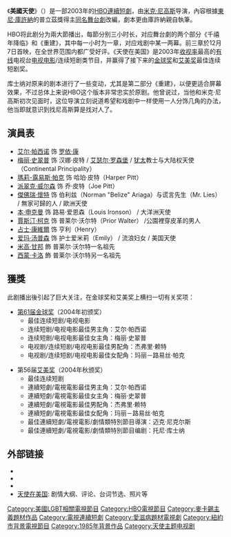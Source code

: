 {{noteTA
|G1=Show}}
{{Infobox Television
| bgcolour =
| name = 天使在美國
| original_name = {{lang|en|''Angels in America''}}
| image  = Angels in America poster.jpg
| caption = 
| format = [[迷你影集|連續短劇]]
| runtime = 352分鐘
| director = [[米克·尼高斯|米克·尼高斯]]
| producer = {{link-en|Celia D. Costas|Celia D. Costas}}
| writer = [[東尼·庫許納|東尼·庫許納]]
| starring = [[艾尔·帕西诺|艾尔·帕西诺]]<br />[[梅丽·史翠普|梅丽·史翠普]]<br />[[派翠克·威爾森|派翠克·威爾森]]<br />[[爱玛·汤普森|爱玛·汤普森]]<br />[[瑪莉-露易斯·帕克|瑪莉-露易斯·帕克]]<br />[[傑佛瑞·懷特|傑佛瑞·懷特]]<br />[[賈斯汀·柯克|賈斯汀·柯克]]<br />[[本·申克曼|本·申克曼]]
| music = [[湯瑪斯·紐曼|湯瑪斯·紐曼]]
| cinematography = {{link-en|斯蒂芬·戈德布拉特|Stephen Goldblatt}}
| editing = {{link-en|約翰·布魯姆|John Bloom (film editor)}}<br />Antonia Van Drimmelen
| network = [[HBO|HBO]]
| country = [[美國電視|美國]]
| language = [[英語|英語]]<br />[[希伯來語|希伯來語]]<br />阿拉姆語<br />意第緒語
| first_aired = {{start date|2003|12|7}} 	 
| last_aired = {{end date|2003|12|14}}
| num_episodes = 6
| show_name_zh-tw = 美國天使
| 中國大陸名稱 = 天使在美國 
| show_name_zh-hk = 美國天使
|}}
《'''美國天使'''》（{{lang-en|''Angels in America''}}）是一部2003年的[[HBO|HBO]][[迷你影集|連續短劇]]，由[[米克·尼高斯|米克·尼高斯]]导演，內容根據[[東尼·庫許納|東尼·庫許納]]的普立茲獎得主[[天使在美国|同名舞台劇]]改編，劇本更由庫許納親自執筆。

HBO将此剧分为兩大節播出，每節分别三小时长，对应舞台劇的两个部分《千禧年降临》和《重建》，其中每一小时为一章，对应戏剧中某一两幕。前三章於12月7日首映，在全世界范围内都广受好评。《天使在美国》是2003年[[收视率|收视率]]最高的[[有线|有线]]电视台[[电视电影|电视电影]]/连续短剧类节目，并赢得了接下来的[[金球奖|金球奖]]和[[艾美奖|艾美奖]]最佳连续短剧奖。

库士纳对原来的剧本进行了一些变动，尤其是第二部分《重建》，以便更适合屏幕效果，不过总体上来说HBO这个版本非常忠实於原剧。他曾说过，当他和米克·尼高斯初次见面时，这位导演立刻说道希望和戏剧中一样使用一人分饰几角的办法，他当即就意识到找尼高斯算是找对人了。

==演員表==
*[[艾尔·帕西诺|艾尔·帕西诺]] 饰 [[罗依·康|罗依·康]]
*[[梅丽·史翠普|梅丽·史翠普]] 饰 汉娜·皮特 / [[艾瑟尔·罗森堡|艾瑟尔·罗森堡]] / [[犹太|犹太]]教士与大陆权天使（Continental Principality）
*[[瑪莉-露易斯·帕克|瑪莉-露易斯·帕克]] 饰 哈珀·皮特（Harper Pitt）
*[[派翠克·威尔森|派翠克·威尔森]] 饰 乔·皮特（Joe Pitt）
*[[傑佛瑞·懷特|傑佛瑞·懷特]] 饰 伯利兹（Norman "Belize" Ariaga）与谎言先生（Mr. Lies） / 無家可歸的人 / 歐洲天使
*[[本·申克曼|本·申克曼]] 饰 路易·爱恩森（Louis Ironson） / 大洋洲天使
*[[賈斯汀·柯克|賈斯汀·柯克]] 饰 普莱尔·沃尔特（Prior Walter） /公園裡穿皮革的男人
*[[占士·康維爾|占士·康維爾]] 饰 亨利（Henry）
*[[爱玛·汤普森|爱玛·汤普森]] 饰 护士爱米莉（Emily） / 流浪妇女 / 美国天使
*[[米高·甘邦|米高·甘邦]] 飾 普莱尔·沃尔特一名祖先
*[[西蒙·卡洛|西蒙·卡洛]] 飾 普莱尔·沃尔特另一名祖先

==獲獎==
此剧播出後引起了巨大关注，在金球奖和艾美奖上横扫一切有关奖项：
*[[第61届金球奖|第61届金球奖]]（2004年初颁奖）
**最佳连续短剧/电视电影
**连续短剧/电视电影最佳男主角：艾尔·帕西诺
**连续短剧/电视电影最佳女主角：梅丽·史翠普
**电视剧/连续短剧/电视电影最佳男配角：杰弗里·赖特
**电视剧/连续短剧/电视电影最佳女配角：玛丽－路易丝·帕克

*第56届[[艾美奖|艾美奖]]（2004年秋颁奖）
**最佳连续短剧
**連續短劇/電視電影最佳男主角：艾尔·帕西诺
**連續短劇/電視電影最佳女主角：梅丽·史翠普
**連續短劇/電視電影最佳男配角：杰弗里·赖特
**連續短劇/電視電影最佳女配角：玛丽－路易丝·帕克
**最佳連續短劇/電視電影/劇情類特別節目導演：迈克·尼克尔斯
**最佳連續短劇/電視電影/劇情類特別節目编剧：托尼·库士纳

== 外部链接 ==
{{wikiquote|Angels in America}}
* {{official|http://www.hbo.com/films/angelsinamerica}}
* {{imdb title|0318997|Angels in America}}
* {{rotten-tomatoes|angels_in_america|Angels in America}}
* [https://web.archive.org/web/20081201124715/http://www.aboutgaymovies.info/films/angels_in_america.htm 天使在美国]: 剧情大纲、评论、台词节选、照片等

{{HBONetwork Shows|former}}
{{黄金时段艾美奖最佳迷你电视系列剧}}
{{DEFAULTSORT:Angels in America}}

[[Category:美國LGBT相關電視節目|Category:美國LGBT相關電視節目]]
[[Category:HBO電視節目|Category:HBO電視節目]]
[[Category:麥卡錫主義題材作品|Category:麥卡錫主義題材作品]]
[[Category:電視連續短劇|Category:電視連續短劇]]
[[Category:愛滋病題材電視劇|Category:愛滋病題材電視劇]]
[[Category:紐約市背景電視節目|Category:紐約市背景電視節目]]
[[Category:1985年背景作品|Category:1985年背景作品]]
[[Category:天使主题电视剧|Category:天使主题电视剧]]